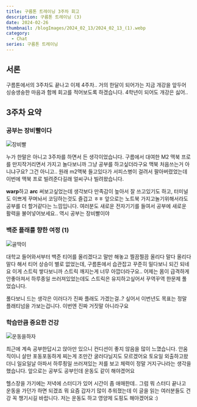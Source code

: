 ```yaml
---
title: 구름톤 트레이닝 3주차 회고
description: 구름톤 트레이닝 (3)
date: 2024-02-26
thumbnail: /blogImages/2024_02_13/2024_02_13_(1).webp
category:
  - Chat
series: 구름톤 트레이닝
---
```


## 서론

구름톤에서의 3주차도 끝나고 이제 4주차.. 거의 한달이 되어가는 지금 개강을 앞두어 싱숭생숭한 마음과 함께 회고를 적어보도록 하겠습니다.
4학년이 되어도 개강은 싫어..

## 3주차 요약

### 공부는 장비빨이다

![장비빨](</blogImages/2024_02_26/2024_02_26_(1).webp>)

누가 한말은 아니고 3주차를 하면서 든 생각이었습니다. 구름에서 대여한 M2 맥북 프로를 만지작거리면서 가지고 놀다보니까 그냥 공부를 하고싶더라구요
맥북 처음쓰는거 아니냐구요? 그건 아니고.. 원래 m2맥북 들고있다가 서피스병이 걸려서 팔아버렸었는데 이번에 맥북 프로 빌려준다길래 얼씨구나 빌려왔습니다.

**warp**하고 **arc** 써보고싶었는데 생각보다 만족감이 높아서 잘 쓰고있기도 하고, 터미널도 이쁘게 꾸며놔서 코딩하는것도 즐겁고 ㅎㅎ 앞으로는 노트북 가지고놀기위해서라도 공부를 더 할거같다는 느낌입니다.
여러분도 새로운 전자기기를 들여서 공부에 새로운 활력을 불어넣어보세요.. 역시 공부는 장비빨이야

### 백준 플래를 향한 여정 (1)

![골딱이](</blogImages/2024_02_26/2024_02_26_(2).webp>)

대학교 들어와서부터 백준 티어를 올리겠다고 말만 해놓고 찔끔찔끔 올리다 말다 올리다 말다 해서 티어 상승이 별로 없었는데, 구름톤에서 습관잡고 꾸준히 밀다보니 되긴 되네요
이게 스트릭 쌓다보니까 스트릭 깨지는게 너무 아깝더라구요.. 어제는 몸이 급격하게 안좋아져서 하루종일 쓰러져있었는데도 스트릭은 유지하고싶어서 꾸역꾸역 한문제 풀었습니다.

풀다보니 드는 생각은 이러다가 진짜 플래도 가겠는걸..? 싶어서 이번년도 목표는 정말 플래티넘을 가보는겁니다. 이번엔 진짜 거짓말 아니라구요

### 학습만큼 중요한 건강

![운동을하자](</blogImages/2024_02_26/2024_02_26_(3).webp>)

최근에 계속 공부한답시고 앉아만 있으니 컨디션이 좋지 않음을 많이 느꼈습니다. 안움직이니 살만 포동포동하게 찌는게 조만간 굴러다닐지도 모르겠어요
토요일 외출하고왔더니 일요일날 아파서 하루죙일 쓰러져있는 저를 보고 체력이 정말 거지구나라는 생각을 했습니다. 앞으로는 공부도 공부인데 운동도 같이 해야겠어요

헬스장을 가기에는 저녁에 스터디가 있어 시간이 좀 애매한데.. 그럼 뭐 스터디 끝나고 운동을 가던가 하면 되겠죠 뭐
요즘 갑자기 많이 추워졌는데 이 글을 읽는 여러분들도 건강 꼭 챙기시길 바랍니다. 저는 운동도 하고 영양제 도핑도 해야겠어요 :)
